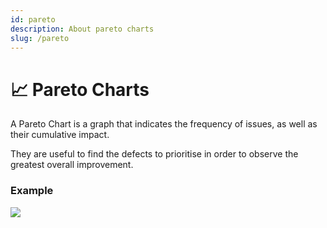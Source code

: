 ```yaml
---
id: pareto
description: About pareto charts
slug: /pareto
---
```


# 📈 Pareto Charts


A Pareto Chart is a graph that indicates the frequency of issues, as well as their cumulative impact. 

They are useful to find the defects to prioritise in order to observe the greatest overall improvement.

### Example
![](/img/pareto.png)